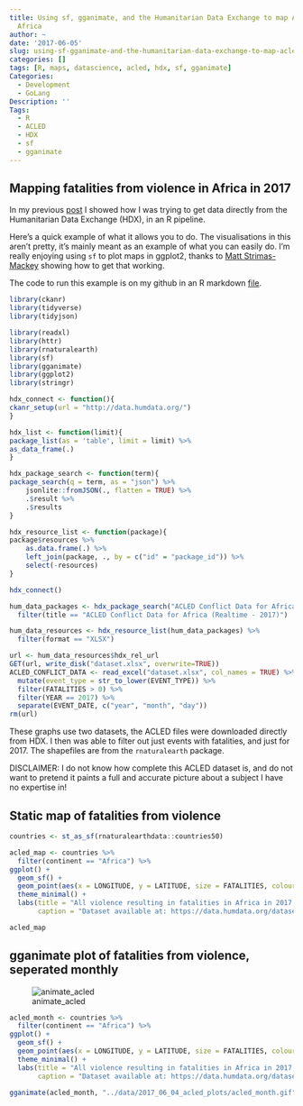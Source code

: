 ```yaml
---
title: Using sf, gganimate, and the Humanitarian Data Exchange to map ACLED data for
  Africa
author: ~
date: '2017-06-05'
slug: using-sf-gganimate-and-the-humanitarian-data-exchange-to-map-acled-data-for-africa
categories: []
tags: [R, maps, datascience, acled, hdx, sf, gganimate]
Categories:
  - Development
  - GoLang
Description: ''
Tags:
  - R
  - ACLED
  - HDX
  - sf
  - gganimate
---
```



## Mapping fatalities from violence in Africa in 2017

In my previous [post](https://callumgwtaylor.github.io/blog/2017/06/04/getting-data-from-humanitarian-data-exchange-in-a-reproducible-r-pipeline/) I showed how I was trying to get data directly from the Humanitarian Data Exchange (HDX), in an R pipeline.

Here's a quick example of what it allows you to do. The visualisations in this aren't pretty, it's mainly meant as an example of what you can easily do. I'm really enjoying using `sf` to plot maps in ggplot2, thanks to [Matt Strimas-Mackey](http://strimas.com/r/tidy-sf/) showing how to get that working.

The code to run this example is on my github in an R markdown [file](https://github.com/callumgwtaylor/blog/blob/master/content/post/2017-06-05-using-sf-gganimate-and-the-humanitarian-data-exchange-to-map-acled-data-for-africa.Rmd).



```r
library(ckanr)
library(tidyverse)
library(tidyjson)

library(readxl)
library(httr)
library(rnaturalearth)
library(sf)
library(gganimate)
library(ggplot2)
library(stringr)

hdx_connect <- function(){
ckanr_setup(url = "http://data.humdata.org/")
}

hdx_list <- function(limit){
package_list(as = 'table', limit = limit) %>%
as_data_frame(.)
}

hdx_package_search <- function(term){
package_search(q = term, as = "json") %>%
    jsonlite::fromJSON(., flatten = TRUE) %>%
    .$result %>%
    .$results 
}

hdx_resource_list <- function(package){
package$resources %>%
    as.data.frame(.) %>%
    left_join(package, ., by = c("id" = "package_id")) %>%
    select(-resources)
}

hdx_connect()

hum_data_packages <- hdx_package_search("ACLED Conflict Data for Africa") %>%
  filter(title == "ACLED Conflict Data for Africa (Realtime - 2017)")

hum_data_resources <- hdx_resource_list(hum_data_packages) %>%
  filter(format == "XLSX")
```


```r
url <- hum_data_resources$hdx_rel_url
GET(url, write_disk("dataset.xlsx", overwrite=TRUE))
ACLED_CONFLICT_DATA <- read_excel("dataset.xlsx", col_names = TRUE) %>%
  mutate(event_type = str_to_lower(EVENT_TYPE)) %>%
  filter(FATALITIES > 0) %>%
  filter(YEAR == 2017) %>%
  separate(EVENT_DATE, c("year", "month", "day"))
rm(url)
```

These graphs use two datasets, the ACLED files were downloaded directly from HDX. I then was able to filter out just events with fatalities, and just for 2017. The shapefiles are from the `rnaturalearth` package.

DISCLAIMER: I do not know how complete this ACLED dataset is, and do not want to pretend it paints a full and accurate picture about a subject I have no expertise in!

## Static map of fatalities from violence
```r
countries <- st_as_sf(rnaturalearthdata::countries50)

acled_map <- countries %>%
  filter(continent == "Africa") %>%
ggplot() +
  geom_sf() + 
  geom_point(aes(x = LONGITUDE, y = LATITUDE, size = FATALITIES, colour = event_type), data = ACLED_CONFLICT_DATA) +
  theme_minimal() +
  labs(title = "All violence resulting in fatalities in Africa in 2017, recorded by ACLED",
       caption = "Dataset available at: https://data.humdata.org/dataset/acled-conflict-data-for-africa-realtime-2017")

acled_map
```


## gganimate plot of fatalities from violence, seperated monthly

![animate_acled](https://raw.githubusercontent.com/callumgwtaylor/blog/master/content/data/2017_06_04_acled_plots/acled_month.gif?token=AKjYFW8G5RtRRX6znp-Aot58SIqXRKRgks5ZPS9HwA%3D%3D)


```r
acled_month <- countries %>%
  filter(continent == "Africa") %>%
ggplot() +
  geom_sf() + 
  geom_point(aes(x = LONGITUDE, y = LATITUDE, size = FATALITIES, colour = event_type, frame = month), data = ACLED_CONFLICT_DATA) +
  theme_minimal() +
  labs(title = "All violence resulting in fatalities in Africa in 2017, recorded by ACLED. Month:",
       caption = "Dataset available at: https://data.humdata.org/dataset/acled-conflict-data-for-africa-realtime-2017")

gganimate(acled_month, "../data/2017_06_04_acled_plots/acled_month.gif", ani.width=1000, ani.height=1000)
```